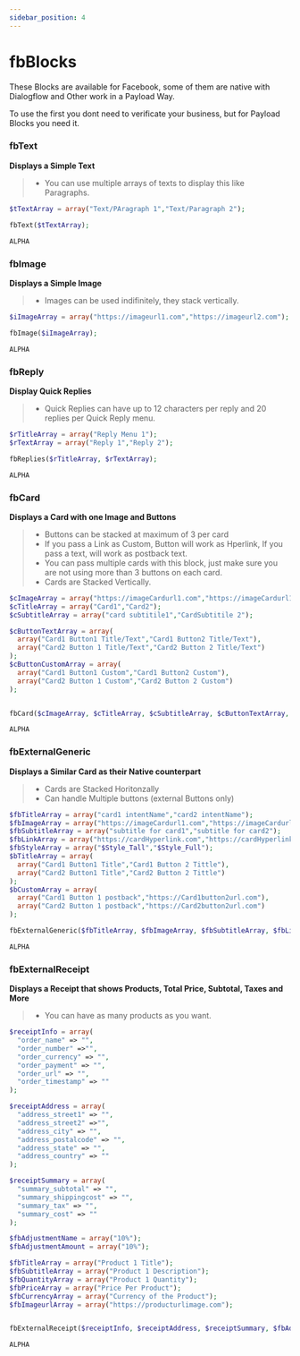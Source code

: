 ```yaml
---
sidebar_position: 4
---
```


# fbBlocks


These Blocks are available for Facebook, some of them are native with Dialogflow and Other work in a Payload Way.

To use the first you dont need to verificate your business, but for Payload Blocks you need it.

### fbText

**Displays a Simple Text**

> - You can use multiple arrays of texts to display this like Paragraphs.

<Tabs>
<TabItem value="php" label="PHP">

```php
$tTextArray = array("Text/PAragraph 1","Text/Paragraph 2");

fbText($tTextArray);
```

</TabItem>
<TabItem value="nodejs" label="Node.js">

```nodejs
ALPHA
```

</TabItem>
</Tabs>

### fbImage

**Displays a Simple Image**

> - Images can be used indifinitely, they stack vertically.

<Tabs>
<TabItem value="php" label="PHP">

```php
$iImageArray = array("https://imageurl1.com","https://imageurl2.com");

fbImage($iImageArray);
```

</TabItem>
<TabItem value="nodejs" label="Node.js">

```nodejs
ALPHA
```

</TabItem>
</Tabs>

### fbReply

**Display Quick Replies**

> - Quick Replies can have up to 12 characters per reply and 20 replies per Quick Reply menu.

<Tabs>
<TabItem value="php" label="PHP">

```php
$rTitleArray = array("Reply Menu 1");
$rTextArray = array("Reply 1","Reply 2");

fbReplies($rTitleArray, $rTextArray);
```

</TabItem>
<TabItem value="nodejs" label="Node.js">

```nodejs
ALPHA
```

</TabItem>
</Tabs>

### fbCard

**Displays a Card with one Image and Buttons**

> - Buttons can be stacked at maximum of 3 per card
> - If you pass a Link as Custom, Button will work as Hperlink, If you pass a text, will work as postback text.
> - You can pass multiple cards with this block, just make sure you are not using more than 3 buttons on each card.
> - Cards are Stacked Vertically.

<Tabs>
<TabItem value="php" label="PHP">

```php
$cImageArray = array("https://imageCardurl1.com","https://imageCardurl1.com");
$cTitleArray = array("Card1","Card2");
$cSubtitleArray = array("card subtitile1","CardSubtitile 2");

$cButtonTextArray = array(
  array("Card1 Button1 Title/Text","Card1 Button2 Title/Text"),
  array("Card2 Button 1 Title/Text","Card2 Button 2 Title/Text")
);
$cButtonCustomArray = array(
  array("Card1 Button1 Custom","Card1 Button2 Custom"),
  array("Card2 Button 1 Custom","Card2 Button 2 Custom")
);


fbCard($cImageArray, $cTitleArray, $cSubtitleArray, $cButtonTextArray, $cButtonCustomArray);
```

</TabItem>
<TabItem value="nodejs" label="Node.js">

```nodejs
ALPHA
```

</TabItem>
</Tabs>

### fbExternalGeneric

**Displays a Similar Card as their Native counterpart**

> - Cards are Stacked Horitonzally
> - Can handle Multiple buttons (external Buttons only)

<Tabs>
<TabItem value="php" label="PHP">

```php
$fbTitleArray = array("card1 intentName","card2 intentName");
$fbImageArray = array("https://imageCardurl1.com","https://imageCardurl2.com");
$fbSubtitleArray = array("subtitle for card1","subtitle for card2");
$fbLinkArray = array("https://cardHyperlink.com","https://cardHyperlink.com");
$fbStyleArray = array("$Style_Tall","$Style_Full");
$bTitleArray = array(
  array("Card1 Button1 Title","Card1 Button 2 Tittle"),
  array("Card2 Button1 Title","Card2 Button 2 Tittle")
);
$bCustomArray = array(
  array("Card1 Button 1 postback","https://Card1button2url.com"),
  array("Card2 Button 1 postback","https://Card2button2url.com")
);

fbExternalGeneric($fbTitleArray, $fbImageArray, $fbSubtitleArray, $fbLinkArray, $fbStyleArray, $bTitleArray, $bCustomArray);
```

</TabItem>
<TabItem value="nodejs" label="Node.js">

```nodejs
ALPHA
```

</TabItem>
</Tabs>

### fbExternalReceipt

**Displays a Receipt that shows Products, Total Price, Subtotal, Taxes and More**

> - You can have as many products as you want.

<Tabs>
<TabItem value="php" label="PHP">

```php
$receiptInfo = array(
  "order_name" => "",
  "order_number" =>"",
  "order_currency" => "",
  "order_payment" => "",
  "order_url" => "",
  "order_timestamp" => ""
);

$receiptAddress = array(
  "address_street1" => "",
  "address_street2" =>"",
  "address_city" => "",
  "address_postalcode" => "",
  "address_state" => "",
  "address_country" => ""
);

$receiptSummary = array(
  "summary_subtotal" => "",
  "summary_shippingcost" => "",
  "summary_tax" => "",
  "summary_cost" => ""
);

$fbAdjustmentName = array("10%");
$fbAdjustmentAmount = array("10%");

$fbTitleArray = array("Product 1 Title");
$fbSubtitleArray = array("Product 1 Description");
$fbQuantityArray = array("Product 1 Quantity");
$fbPriceArray = array("Price Per Product");
$fbCurrencyArray = array("Currency of the Product");
$fbImageurlArray = array("https://producturlimage.com");


fbExternalReceipt($receiptInfo, $receiptAddress, $receiptSummary, $fbAdjustmentName, $fbAdjustmentAmount, $fbTitleArray, $fbSubtitleArray, $fbQuantityArray, $fbPriceArray, $fbCurrencyArray, $fbImageurlArray);
```

</TabItem>
<TabItem value="nodejs" label="Node.js">

```nodejs
ALPHA
```

</TabItem>
</Tabs>
